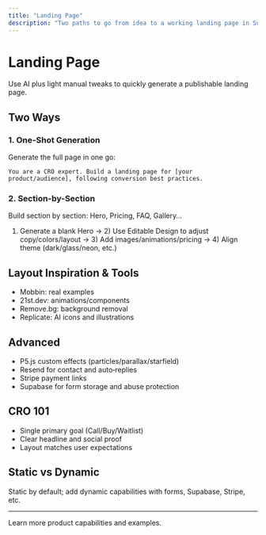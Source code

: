 ```yaml
---
title: "Landing Page"
description: "Two paths to go from idea to a working landing page in Superun"
---
```


# Landing Page

Use AI plus light manual tweaks to quickly generate a publishable landing page.

## Two Ways

### 1. One-Shot Generation
Generate the full page in one go:

```
You are a CRO expert. Build a landing page for [your product/audience], following conversion best practices.
```

### 2. Section-by-Section
Build section by section: Hero, Pricing, FAQ, Gallery…
1) Generate a blank Hero → 2) Use Editable Design to adjust copy/colors/layout → 3) Add images/animations/pricing → 4) Align theme (dark/glass/neon, etc.)

## Layout Inspiration & Tools
- Mobbin: real examples
- 21st.dev: animations/components
- Remove.bg: background removal
- Replicate: AI icons and illustrations

## Advanced
- P5.js custom effects (particles/parallax/starfield)
- Resend for contact and auto‑replies
- Stripe payment links
- Supabase for form storage and abuse protection

## CRO 101
- Single primary goal (Call/Buy/Waitlist)
- Clear headline and social proof
- Layout matches user expectations

## Static vs Dynamic
Static by default; add dynamic capabilities with forms, Supabase, Stripe, etc.

---

<Card title="Superun Website" icon="globe" href="https://superun.ai/web" horizontal>
  Learn more product capabilities and examples.
</Card>


